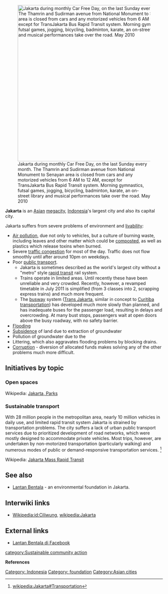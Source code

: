 [[File:Jakarta Car Free Day.jpg|right|500px|thumb|Jakarta during monthly Car Free Day, on the last Sunday every month. The Thamrin and Sudirman avenue from National Monument to Senayan area is closed from cars and any motorized vehicles from 6 AM to 12 AM, except for TransJakarta Bus Rapid Transit system. Morning gymnastics, futsal games, jogging, bicycling, badminton, karate, an on-street library and musical performances take over the road. May 2010]]

'''Jakarta''' is an [[Asian]] [[megacity]], [[Indonesia]]'s largest city and also its capital city. 

Jakarta suffers from severe problems of environment and [[livability]]:
* [[Air pollution]], due not only to vehicles, but a culture of burning waste, including leaves and other matter which could be [[compost]]ed, as well as plastics which release toxins when burned.
* Severe [[traffic congestion]] for most of the day. Traffic does not flow smoothly until after around 10pm on weekdays. 
* Poor [[public transport]]. 
** Jakarta is sometimes described as the world's largest city without a "metro" style [[rapid transit]] rail system.
** Trains operate in limited areas. Until recently these have been unreliable and very crowded. Recently, however, a revamped timetable in July 2011 is simplified (from 3 classes into 2, scrapping express trains) and much more frequent. 
** The [[busway]] system ([[Trans Jakarta]], similar in concept to [[Curitiba transportation]]) has developed much more slowly than planned, and has inadequate buses for the passenger load, resulting in delays and overcrowding. At many bust stops, passengers wait at open doors above the busy roadway, with no safety barrier. 
* [[Flooding]]
* [[Subsidence]] of land due to extraction of groundwater
* Pollution of groundwater due to the 
* Littering, which also aggravates flooding problems by blocking drains. 
* [[Corruption]] - diversion of allocated funds makes solving any of the other problems much more difficult.


== Initiatives by topic ==

=== Open spaces ===

Wikipedia: [[wikipedia:Jakarta#Parks|Jakarta, Parks]]

=== Sustainable transport ===

With 28 million people in the metropolitan area, nearly 10 million vehicles in daily use, and limited rapid transit system Jakarta is strained by transportation problems. The city suffers a lack of urban public transport services due to prioritized development of road networks, which were mostly designed to accommodate private vehicles. Most trips, however, are undertaken by non-motorized transportation (particularly walking) and numerous modes of public or demand-responsive transportation services. <ref>[[wikipedia:Jakarta#Transportation]]</ref>

Wikipedia: [[wikipedia:Jakarta Mass Rapid Transit|Jakarta Mass Rapid Transit]]

== See also ==

* [[Lantan Bentala]] - an environmental foundation in Jakarta.

== Interwiki links ==

* [[Wikipedia:id:Ciliwung]], [[wikipedia:Jakarta]]

== External links ==

* [https://www.facebook.com/groups/92557499263 Lantan Bentala di Facebook]


{{Attrib sca wikia|Connecticut}}{{stub}}
[[category:Sustainable community action]]
[[Category: Indonesia]]
[[Category: foundation]]
[[Category:Asian cities]]

'''References'''
<references/>